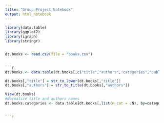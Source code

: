 ```yaml
---
title: "Group Project Notebook"
output: html_notebook
---
```


```r
library(data.table)
library(ggplot2)
library(igraph)
library(stringr)


dt.books <- read.csv(file = "books.csv")
``   `

```r
dt.books <- data.table(dt.books[,c("title","authors","categories","published_year","average_rating")])

dt.books[,"title"] = str_to_lower(dt.books[,"title"])
dt.books[,"authors"] = str_to_title(dt.books[,"authors"])

View(dt.books)
#Normalize title and authors names
dt.books.categories <- data.table[dt.books[,list(n_cat = .N), by=categories]]
         

```r

```

```r



```

```r

```

```r

```

```r


```

```r
```

```r
```

```r
```

```r
```

```r
```

```r
```

```r
```

```r
```

```r
```